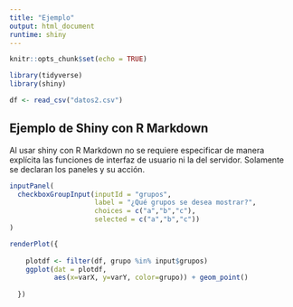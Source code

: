 ```yaml
---
title: "Ejemplo"
output: html_document
runtime: shiny
---
```


```r
knitr::opts_chunk$set(echo = TRUE)

library(tidyverse)
library(shiny)

df <- read_csv("datos2.csv")
```

## Ejemplo de Shiny con R Markdown

Al usar shiny con R Markdown no se requiere especificar de manera explícita las
funciones de interfaz de usuario ni la del servidor. Solamente se declaran los
paneles y su acción.


```r
inputPanel(
  checkboxGroupInput(inputId = "grupos",
                     label = "¿Qué grupos se desea mostrar?",
                     choices = c("a","b","c"),
                     selected = c("a","b","c"))
)

renderPlot({
    
    plotdf <- filter(df, grupo %in% input$grupos)
    ggplot(dat = plotdf,
           aes(x=varX, y=varY, color=grupo)) + geom_point()
    
  })
```

